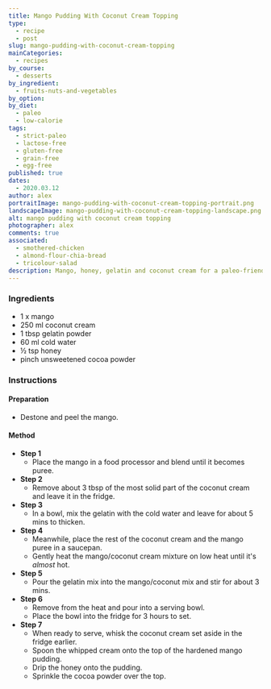```yaml
---
title: Mango Pudding With Coconut Cream Topping
type:
  - recipe
  - post
slug: mango-pudding-with-coconut-cream-topping
mainCategories:
  - recipes
by_course:
  - desserts
by_ingredient:
  - fruits-nuts-and-vegetables
by_option:
by_diet:
  - paleo
  - low-calorie
tags:
  - strict-paleo
  - lactose-free
  - gluten-free
  - grain-free
  - egg-free
published: true
dates:
  - 2020.03.12
author: alex
portraitImage: mango-pudding-with-coconut-cream-topping-portrait.png
landscapeImage: mango-pudding-with-coconut-cream-topping-landscape.png
alt: mango pudding with coconut cream topping
photographer: alex
comments: true
associated:
  - smothered-chicken
  - almond-flour-chia-bread
  - tricolour-salad
description: Mango, honey, gelatin and coconut cream for a paleo-friendly dessert. Great for 3 for 2 offers on mangoes.
---
```


<Ingredients>

### Ingredients

- 1 x mango
- 250 ml coconut cream
- 1 tbsp gelatin powder
- 60 ml cold water
- ½ tsp honey
- pinch unsweetened cocoa powder

</Ingredients>

<Instructions>

### Instructions

#### Preparation

- Destone and peel the mango.

#### Method

- **Step 1**
  - Place the mango in a food processor and blend until it becomes puree.
- **Step 2**
  - Remove about 3 tbsp of the most solid part of the coconut cream and leave it in the fridge.
- **Step 3**
  - In a bowl, mix the gelatin with the cold water and leave for about 5 mins to thicken.
- **Step 4**
  - Meanwhile, place the rest of the coconut cream and the mango puree in a saucepan.
  - Gently heat the mango/coconut cream mixture on low heat until it's _almost_ hot.
- **Step 5**
  - Pour the gelatin mix into the mango/coconut mix and stir for about 3 mins.
- **Step 6**
  - Remove from the heat and pour into a serving bowl.
  - Place the bowl into the fridge for 3 hours to set.
- **Step 7**
  - When ready to serve, whisk the coconut cream set aside in the fridge earlier.
  - Spoon the whipped cream onto the top of the hardened mango pudding.
  - Drip the honey onto the pudding.
  - Sprinkle the cocoa powder over the top.

</Instructions>
